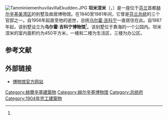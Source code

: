 [[File:TamminiemenhuvilavillaEkudden.JPG|thumb]]
'''坦米涅米'''（{{lang-fi|Tamminiemi}}，{{lang-sv|Villa Ekudden}}）是一座位于[[芬兰|芬兰]]首都[[赫尔辛基|赫尔辛基]][[美湾|美湾区]]的别墅及故居博物馆。在1940至1981年间，它曾是[[芬兰总统|芬兰总统]]的三个官邸之一。自1956年起直至他的逝世，总统[[乌尔霍·吉科宁|乌尔霍·吉科宁]]一直居住在此。自1987年起，该别墅设立为'''乌尔霍·吉科宁博物馆'''<ref name="RPT"/>。该别墅位于靠海的一个公园内。坦米涅米的室内面积约为450平方米，一楼和二楼为生活区，三楼为办公区。

== 参考文献 ==
{{Reflist|refs=
<ref name="RPT">{{cite web | url = https://www.projektiuutiset.fi/tamminiemi-palautettiin-kekkosen-valtakauden-asuun/ | title = Tamminiemi palautettiin Kekkosen valtakauden asuun | language = fi | publisher = RPT Byggfakta Oy | date = 2012-08-08 | accessdate = 2020-12-14 | archive-date = 2020-10-29 | archive-url = https://web.archive.org/web/20201029070021/https://www.projektiuutiset.fi/tamminiemi-palautettiin-kekkosen-valtakauden-asuun/ | dead-url = no }}</ref>
}}

== 外部链接 ==
{{commonscat|Tamminiemi}}
* [https://www.kansallismuseo.fi/en/tamminiemi 博物馆官方网站] {{Wayback|url=https://www.kansallismuseo.fi/en/tamminiemi |date=20201024225548 }} {{en}} {{fi}} {{sv}}

[[Category:赫爾辛基建築物|Category:赫爾辛基建築物]]
[[Category:赫尔辛基博物馆|Category:赫尔辛基博物馆]]
[[Category:总统府|Category:总统府]]
[[Category:1904年完工建築物|Category:1904年完工建築物]]